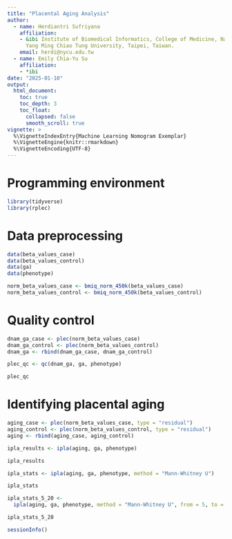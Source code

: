 ```yaml
---
title: "Placental Aging Analysis"
author:
  - name: Herdiantri Sufriyana
    affiliation:
    - &ibi Institute of Biomedical Informatics, College of Medicine, National 
      Yang Ming Chiao Tung University, Taipei, Taiwan. 
    email: herdi@nycu.edu.tw
  - name: Emily Chia-Yu Su
    affiliation:
    - *ibi
date: "2025-01-10"
output: 
  html_document:
    toc: true
    toc_depth: 3
    toc_float:
      collapsed: false
      smooth_scroll: true
vignette: >
  %\VignetteIndexEntry{Machine Learning Nomogram Exemplar}
  %\VignetteEngine{knitr::rmarkdown}
  %\VignetteEncoding{UTF-8}
---
```


# Programming environment

```r
library(tidyverse)
library(rplec)
```

# Data preprocessing

```r
data(beta_values_case)
data(beta_values_control)
data(ga)
data(phenotype)
```

```r
norm_beta_values_case <- bmiq_norm_450k(beta_values_case)
norm_beta_values_control <- bmiq_norm_450k(beta_values_control)
```

# Quality control

```r
dnam_ga_case <- plec(norm_beta_values_case)
dnam_ga_control <- plec(norm_beta_values_control)
dnam_ga <- rbind(dnam_ga_case, dnam_ga_control)
```

```r
plec_qc <- qc(dnam_ga, ga, phenotype)
```

```r
plec_qc
```

# Identifying placental aging

```r
aging_case <- plec(norm_beta_values_case, type = "residual")
aging_control <- plec(norm_beta_values_control, type = "residual")
aging <- rbind(aging_case, aging_control)
```

```r
ipla_results <- ipla(aging, ga, phenotype)
```

```r
ipla_results
```

```r
ipla_stats <- ipla(aging, ga, phenotype, method = "Mann-Whitney U")
```

```r
ipla_stats
```

```r
ipla_stats_5_20 <-
  ipla(aging, ga, phenotype, method = "Mann-Whitney U", from = 5, to = 20)
```

```r
ipla_stats_5_20
```

```r
sessionInfo()
```






